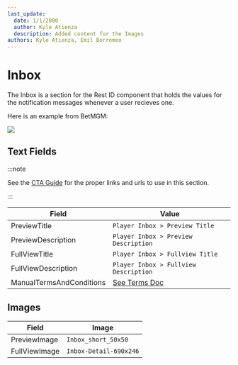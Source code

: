 ```yaml
---
last_update:
  date: 1/1/2000
  author: Kyle Atienza
  description: Added content for the Images
authors: Kyle Atienza, Emil Borromeo
---
```



# Inbox

The Inbox is a section for the Rest ID component that holds the values for the notification messages whenever a user recieves one.

Here is an example from BetMGM:

<img className="my-3 max-w-xl" src={betMgmInbox} />

## Text Fields

:::note

See the [CTA Guide](#) for the proper links and urls to use in this section.

:::

| Field                    | Value                                             |
| ------------------------ | ------------------------------------------------- |
| PreviewTitle             | `Player Inbox > Preview Title`                    |
| PreviewDescription       | `Player Inbox > Preview Description`              |
| FullViewTitle            | `Player Inbox > Fullview Title`                   |
| FullViewDescription      | `Player Inbox > Fullview Description`             |
| ManualTermsAndConditions | [See Terms Doc](./documents#terms-and-conditions) |

## Images

| Field         | Image                  |
| ------------- | ---------------------- |
| PreviewImage  | `Inbox_short_50x50`    |
| FullViewImage | `Inbox-Detail-690x246` |
